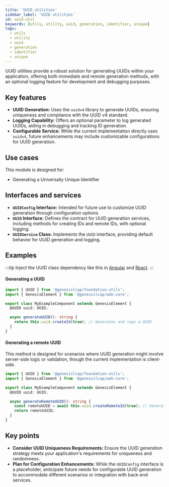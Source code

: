 ```yaml
---
title: 'UUID utilities'
sidebar_label: 'UUID utilities'
id: uuid-util
keywords: [utils, utility, uuid, generation, identifier, unique]
tags:
  - utils
  - utility
  - uuid
  - generation
  - identifier
  - unique
---
```


UUID utilities provide a robust solution for generating UUIDs within your application, offering both immediate and remote generation methods, with an optional logging feature for development and debugging purposes.

## Key features

- **UUID Generation:** Uses the `uuidv4` library to generate UUIDs, ensuring uniqueness and compliance with the UUID v4 standard.
- **Logging Capability:** Offers an optional parameter to log generated UUIDs, aiding in debugging and tracking ID generation.
- **Configurable Service:** While the current implementation directly uses `uuidv4`, future enhancements may include customizable configurations for UUID generation.

## Use cases

This module is designed for:
- Generating a Universally Unique Identifier

## Interfaces and services

- **`UUIDConfig` Interface:** Intended for future use to customize UUID generation through configuration options.
- **`UUID` Interface:** Defines the contract for UUID generation services, including methods for creating IDs and remote IDs, with optional logging.
- **`UUIDService` Class:** Implements the `UUID` interface, providing default behavior for UUID generation and logging.

## Examples

:::tip
Inject the UUID class dependency like this in [Angular](../../framework-integration/client-framework-integration-angular/#dependency-injection)
and [React](../../framework-integration/client-framework-integration-react/#dependency-injection).
:::

#### Generating a UUID

```typescript
import { UUID } from '@genesislcap/foundation-utils';
import { GenesisElement } from '@genesislcap/web-core';

export class MyExampleComponent extends GenesisElement {
  @UUID uuid: UUID;

  async generateUUID(): string {
    return this.uuid.createId(true); // Generates and logs a UUID
  }
}
```

#### Generating a remote UUID

This method is designed for scenarios where UUID generation might involve server-side logic or validation, though the current implementation is client-side.

```typescript
import { UUID } from '@genesislcap/foundation-utils';
import { GenesisElement } from '@genesislcap/web-core';

export class MyExampleComponent extends GenesisElement {
  @UUID uuid: UUID;

  async generateRemoteUUID(): string {
    const remoteUUID = await this.uuid.createRemoteId(true); // Generates and logs a remote UUID
    return remoteUUID;
  }
}
```

## Key points

- **Consider UUID Uniqueness Requirements:** Ensure the UUID generation strategy meets your application's requirements for uniqueness and randomness.
- **Plan for Configuration Enhancements:** While the `UUIDConfig` interface is a placeholder, anticipate future needs for configurable UUID generation to accommodate different scenarios or integration with back-end services.
